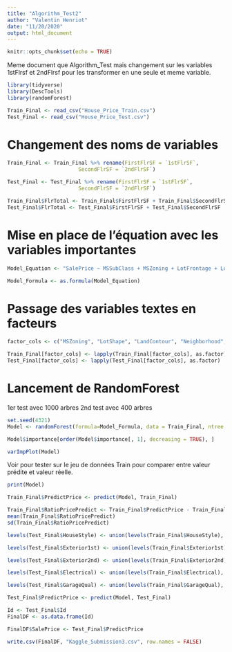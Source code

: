 ```yaml
---
title: "Algorithm_Test2"
author: "Valentin Henriot"
date: "11/20/2020"
output: html_document
---
```


```r
knitr::opts_chunk$set(echo = TRUE)
```

Meme document que Algorithm_Test mais changement sur les variables 1stFlrsf et 2ndFlrsf pour les transformer en une seule et meme variable.

```r
library(tidyverse)
library(DescTools)
library(randomForest)
```

```r
Train_Final <- read_csv("House_Price_Train.csv")
Test_Final <- read_csv("House_Price_Test.csv")
```

# Changement des noms de variables

```r
Train_Final <- Train_Final %>% rename(FirstFlrSF = `1stFlrSF`,
                       SecondFlrSF = `2ndFlrSF`)

Test_Final <- Test_Final %>% rename(FirstFlrSF = `1stFlrSF`,
                       SecondFlrSF = `2ndFlrSF`)
```

```r
Train_Final$FlrTotal <- Train_Final$FirstFlrSF + Train_Final$SecondFlrSF
Test_Final$FlrTotal <- Test_Final$FirstFlrSF + Test_Final$SecondFlrSF
```

# Mise en place de l'équation avec les variables importantes

```r
Model_Equation <- "SalePrice ~ MSSubClass + MSZoning + LotFrontage + LotArea + LotShape + LandContour +   Neighborhood + BldgType + HouseStyle + OverallQual  + OverallCond + YearBuilt + YearRemodAdd  + Exterior1st + Exterior2nd +  MasVnrType + MasVnrArea + ExterQual + Foundation + BsmtQual + BsmtCond + BsmtFinType1 + BsmtFinSF1 + BsmtFinType2 + BsmtUnfSF + TotalBsmtSF +  HeatingQC + CentralAir + Electrical + FlrTotal + GrLivArea + BsmtFullBath + FullBath + HalfBath + BedroomAbvGr + KitchenAbvGr + KitchenQual + TotRmsAbvGrd + Functional + Fireplaces + FireplaceQu + GarageType + GarageFinish + GarageCars + GarageArea + GarageQual + GarageCond + PavedDrive + WoodDeckSF + OpenPorchSF + SaleCondition"

Model_Formula <- as.formula(Model_Equation) 
```

# Passage des variables textes en facteurs

```r
factor_cols <- c("MSZoning", "LotShape", "LandContour", "Neighborhood", "BldgType", "HouseStyle", "Exterior1st", "Exterior2nd", "MasVnrType", "ExterQual", "Foundation", "BsmtQual", "BsmtCond", "BsmtFinType1", "BsmtFinType2", "HeatingQC", "CentralAir", "Electrical", "KitchenQual", "Functional", "FireplaceQu", "GarageType", "GarageFinish", "GarageQual", "GarageCond", "PavedDrive", "SaleCondition") # GarageYrBlt retiré car trop de catégories au sein de la variable

Train_Final[factor_cols] <- lapply(Train_Final[factor_cols], as.factor)
Test_Final[factor_cols] <- lapply(Test_Final[factor_cols], as.factor)
```

# Lancement de RandomForest

1er test avec 1000 arbres
2nd test avec 400 arbres

```r
set.seed(4321)
Model <- randomForest(formula=Model_Formula, data = Train_Final, ntree = 1000)
```

```r
Model$importance[order(Model$importance[, 1], decreasing = TRUE), ]
```

```r
varImpPlot(Model)
```

Voir pour tester sur le jeu de données Train pour comparer entre valeur prédite et valeur réelle.

```r
print(Model)
```

```r
Train_Final$PredictPrice <- predict(Model, Train_Final)
```

```r
Train_Final$RatioPricePredict <- Train_Final$PredictPrice - Train_Final$SalePrice
mean(Train_Final$RatioPricePredict)
sd(Train_Final$RatioPricePredict)
```

```r
levels(Test_Final$HouseStyle) <- union(levels(Train_Final$HouseStyle), levels(Test_Final$HouseStyle))

levels(Test_Final$Exterior1st) <- union(levels(Train_Final$Exterior1st), levels(Test_Final$Exterior1st))

levels(Test_Final$Exterior2nd) <- union(levels(Train_Final$Exterior2nd), levels(Test_Final$Exterior2nd))

levels(Test_Final$Electrical) <- union(levels(Train_Final$Electrical), levels(Test_Final$Electrical))

levels(Test_Final$GarageQual) <- union(levels(Train_Final$GarageQual), levels(Test_Final$GarageQual))
```

```r
Test_Final$PredictPrice <- predict(Model, Test_Final)
```

```r
Id <- Test_Final$Id
FinalDF <- as.data.frame(Id)

FinalDF$SalePrice <- Test_Final$PredictPrice

write.csv(FinalDF, "Kaggle_Submission3.csv", row.names = FALSE)
```

